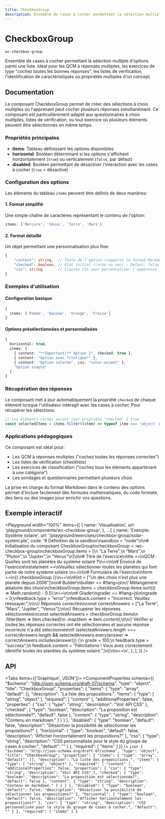 ```yaml
---
title: CheckboxGroup
description: Ensemble de cases à cocher permettant la sélection multiple d'options parmi une liste. Idéal pour les QCM à réponses multiples, les exercices de type "cochez toutes les bonnes réponses", les listes de vérification, l'identification de caractéristiques ou propriétés multiples d'un concept.
---
```



# CheckboxGroup

`wc-checkbox-group`

Ensemble de cases à cocher permettant la sélection multiple d'options parmi une liste. Idéal pour les QCM à réponses multiples, les exercices de type "cochez toutes les bonnes réponses", les listes de vérification, l'identification de caractéristiques ou propriétés multiples d'un concept.

## Documentation

Le composant CheckboxGroup permet de créer des sélections à choix multiples où l'apprenant peut cocher plusieurs réponses simultanément. Ce composant est particulièrement adapté aux questionnaires à choix multiples, listes de vérification, ou tout exercice où plusieurs éléments peuvent être sélectionnés en même temps.

### Propriétés principales

- **items**: Tableau définissant les options disponibles
- **horizontal**: Booléen déterminant si les options s'affichent horizontalement (`true`) ou verticalement (`false`, par défaut)
- **disabled**: Booléen permettant de désactiver l'interaction avec les cases à cocher (`true` = désactivé)

### Configuration des options

Les éléments du tableau `items` peuvent être définis de deux manières:

#### 1. Format simplifié

Une simple chaîne de caractères représentant le contenu de l'option:

```typescript
items: ['Mercure', 'Vénus', 'Terre', 'Mars']
```

#### 2. Format détaillé

Un objet permettant une personnalisation plus fine:

```typescript
{
    "content": string,  // Texte de l'option (supporte le format Markdown)
    "checked": boolean, // État initial (coché ou non) - Défaut: false
    "css": string       // Classes CSS pour personnaliser l'apparence
}
```

### Exemples d'utilisation

#### Configuration basique

```typescript
{
  items: ['Pomme', 'Banane', 'Orange', 'Fraise']
}
```

#### Options présélectionnées et personnalisées

```typescript
{
  horizontal: true,
  items: [
    { content: "**Important!** Option 1", checked: true },
    { content: "Option avec *italique*" },
    { content: "Option colorée", css: "color-accent" },
    "Option simple"
  ]
}
```

### Récupération des réponses

Le composant met à jour automatiquement la propriété `checked` de chaque élément lorsque l'utilisateur interagit avec les cases à cocher. Pour récupérer les sélections:

```typescript
// Les éléments cochés auront leur propriété "checked" à true
const selectedItems = items.filter((item) => typeof item === 'object' && item.checked)
```

### Applications pédagogiques

Ce composant est idéal pour:

- Les QCM à réponses multiples ("cochez toutes les réponses correctes")
- Les listes de vérification (checklists)
- Les exercices de classification ("cochez tous les éléments appartenant à une catégorie")
- Les sondages et questionnaires permettant plusieurs choix

La prise en charge du format Markdown dans le contenu des options permet d'inclure facilement des formules mathématiques, du code formaté, des liens ou des images pour enrichir vos questions.

## Exemple interactif

<Playground
  width="100%"
  items={[
    {
      name: 'Visualisation',
      url: 'playground/components/wc-checkbox-group',
    },
    ...[
      {
        name: 'Exemple: Système solaire',
        url: '/playground/exercises/checkbox-group/solar-system.ple',
        code: '# Définition de la sandbox\nsandbox = "node"\n\n# Initialisation du composant CheckboxGroup\ncheckboxGroup = :wc-checkbox-group\ncheckboxGroup.items = [\n  "La Terre",\n  "Mars",\n  "Pluton",\n  "Jupiter",\n  "Venus"\n]\n\n# Titre de l\'exercice\ntitle ==\nQCM : Quelles sont les planètes du système solaire ?\n==\n\n# Énoncé de l\'exercice\nstatement ==\nVeuillez sélectionner toutes les planètes qui font partie de notre système solaire.\n==\n\n# Formulaire de l\'exercice\nform ==\n{{ checkboxGroup }}\n==\n\nhint = ["Un des choix n\'est plus une planète depuis 2006"]\n\n# Builder\nbuilder == #!lang=js\n// Mélangement aléatoire des choix\ncheckboxGroup.items = checkboxGroup.items.sort(() => Math.random() - 0.5);\n==\n\n\n# Grader\ngrader == #!lang=js\n\ngrade = 0;\nfeedback.type = "error";\nfeedback.content = "Incorrect. Veuillez réessayer.";\n\n// Réponses correctes\nconst correctAnswers = ["La Terre", "Mars", "Jupiter", "Venus"];\n\n// Récupérer les réponses sélectionnées\nconst selectedAnswers = checkboxGroup.items\n    .filter(item => item.checked)\n    .map(item => item.content);\n\n// Vérifier si toutes les réponses correctes ont été sélectionnées et aucune réponse incorrecte n\'a été sélectionnée\nif (selectedAnswers.length === correctAnswers.length && selectedAnswers.every(answer => correctAnswers.includes(answer))) {\n  grade = 100;\n  feedback.type = "success";\n  feedback.content = "Félicitations ! Vous avez correctement identifié toutes les planètes du système solaire.";\n}\n\n==\n',
      },
    ],
  ]}
/>

## API

<Tabs items={['Graphique', 'JSON']}>
  <Tab>
    <ComponentProperties schema={{
  "$schema": "http://json-schema.org/draft-07/schema",
  "type": "object",
  "title": "CheckboxGroup",
  "properties": {
    "items": {
      "type": "array",
      "default": [],
      "description": "La liste des propositions.",
      "items": {
        "type": [
          "string",
          "object"
        ],
        "required": [
          "content"
        ],
        "additionalProperties": false,
        "properties": {
          "css": {
            "type": "string",
            "description": "Voir API CSS"
          },
          "checked": {
            "type": "boolean",
            "description": "La proposition est sélectionnée?",
            "default": false
          },
          "content": {
            "type": "string",
            "description": "Contenu en markdown."
          }
        }
      }
    },
    "disabled": {
      "type": "boolean",
      "default": false,
      "description": "Désactiver la possibilité de sélectionner les propositions?"
    },
    "horizontal": {
      "type": "boolean",
      "default": false,
      "description": "Afficher horizontalement les propositions?"
    },
    "css": {
      "type": "string",
      "description": "CSS personnalisée pour le style du groupe de cases à cocher.",
      "default": ""
    }
  },
  "required": [
    "items"
  ]
}} />
  </Tab>
  <Tab>
    ```json
    {
  "$schema": "http://json-schema.org/draft-07/schema",
  "type": "object",
  "title": "CheckboxGroup",
  "properties": {
    "items": {
      "type": "array",
      "default": [],
      "description": "La liste des propositions.",
      "items": {
        "type": [
          "string",
          "object"
        ],
        "required": [
          "content"
        ],
        "additionalProperties": false,
        "properties": {
          "css": {
            "type": "string",
            "description": "Voir API CSS"
          },
          "checked": {
            "type": "boolean",
            "description": "La proposition est sélectionnée?",
            "default": false
          },
          "content": {
            "type": "string",
            "description": "Contenu en markdown."
          }
        }
      }
    },
    "disabled": {
      "type": "boolean",
      "default": false,
      "description": "Désactiver la possibilité de sélectionner les propositions?"
    },
    "horizontal": {
      "type": "boolean",
      "default": false,
      "description": "Afficher horizontalement les propositions?"
    },
    "css": {
      "type": "string",
      "description": "CSS personnalisée pour le style du groupe de cases à cocher.",
      "default": ""
    }
  },
  "required": [
    "items"
  ]
}
    ```
  </Tab>
</Tabs>
